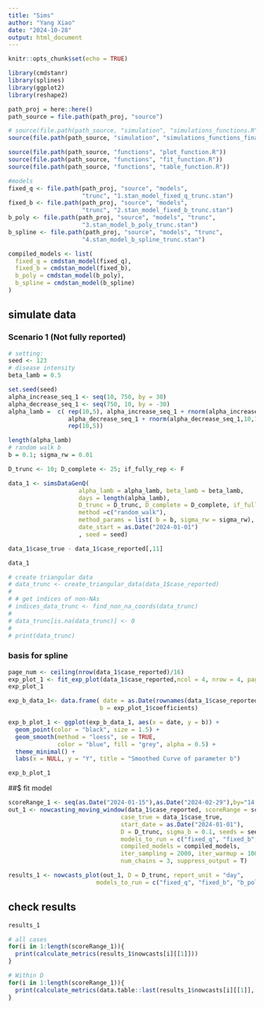 ```yaml
---
title: "Sims"
author: "Yang Xiao"
date: "2024-10-28"
output: html_document
---
```


```r
knitr::opts_chunk$set(echo = TRUE)

library(cmdstanr)
library(splines)
library(ggplot2)
library(reshape2)
```


```r
path_proj = here::here()
path_source = file.path(path_proj, "source")

# source(file.path(path_source, "simulation", "simulations_functions.R"))
source(file.path(path_source, "simulation", "simulations_functions_final.R"))

source(file.path(path_source, "functions", "plot_function.R"))
source(file.path(path_source, "functions", "fit_function.R"))
source(file.path(path_source, "functions", "table_function.R"))
```

```r
#models
fixed_q <- file.path(path_proj, "source", "models",
                     "trunc", "1.stan_model_fixed_q_trunc.stan")
fixed_b <- file.path(path_proj, "source", "models",
                     "trunc", "2.stan_model_fixed_b_trunc.stan")
b_poly <- file.path(path_proj, "source", "models", "trunc",
                     "3.stan_model_b_poly_trunc.stan")
b_spline <- file.path(path_proj, "source", "models", "trunc",
                     "4.stan_model_b_spline_trunc.stan")

compiled_models <- list(
  fixed_q = cmdstan_model(fixed_q),
  fixed_b = cmdstan_model(fixed_b),
  b_poly = cmdstan_model(b_poly),
  b_spline = cmdstan_model(b_spline)
)
```


## simulate data

### Scenario 1 (Not fully reported)
```r

# setting:
seed <- 123
# disease intensity
beta_lamb = 0.5

set.seed(seed)
alpha_increase_seq_1 <- seq(10, 750, by = 30)
alpha_decrease_seq_1 <- seq(750, 10, by = -30)
alpha_lamb =  c( rep(10,5), alpha_increase_seq_1 + rnorm(alpha_increase_seq_1,10,10), 
                 alpha_decrease_seq_1 + rnorm(alpha_decrease_seq_1,10,10),
                 rep(10,5))

length(alpha_lamb)
# random walk b
b = 0.1; sigma_rw = 0.01

D_trunc <- 10; D_complete <- 25; if_fully_rep <- F

data_1 <- simsDataGenQ(
                    alpha_lamb = alpha_lamb, beta_lamb = beta_lamb,
                    days = length(alpha_lamb), 
                    D_trunc = D_trunc, D_complete = D_complete, if_fully_reported = if_fully_rep,
                    method =c("random_walk"),
                    method_params = list( b = b, sigma_rw = sigma_rw),
                    date_start = as.Date("2024-01-01") 
                    , seed = seed)

data_1$case_true - data_1$case_reported[,11]

data_1

# create triangular data
# data_trunc <- create_triangular_data(data_1$case_reported)
# 
# # get indices of non-NAs
# indices_data_trunc <- find_non_na_coords(data_trunc)
# 
# data_trunc[is.na(data_trunc)] <- 0
# 
# print(data_trunc)
```

### basis for spline

```r
page_num <- ceiling(nrow(data_1$case_reported)/16)
exp_plot_1 <- fit_exp_plot(data_1$case_reported,ncol = 4, nrow = 4, page = c(1:page_num), if_fit = T)
exp_plot_1
```

```r
exp_b_data_1<- data.frame( date = as.Date(rownames(data_1$case_reported)),
                          b = exp_plot_1$coefficients)

exp_b_plot_1 <- ggplot(exp_b_data_1, aes(x = date, y = b)) +
  geom_point(color = "black", size = 1.5) +       
  geom_smooth(method = "loess", se = TRUE,        
              color = "blue", fill = "grey", alpha = 0.5) +
  theme_minimal() +
  labs(x = NULL, y = "Y", title = "Smoothed Curve of parameter b")

exp_b_plot_1
```


##$ fit model
```r
scoreRange_1 <- seq(as.Date("2024-01-15"),as.Date("2024-02-29"),by="14 day")
out_1 <- nowcasting_moving_window(data_1$case_reported, scoreRange = scoreRange_1, 
                                case_true = data_1$case_true,
                                start_date = as.Date("2024-01-01"),
                                D = D_trunc, sigma_b = 0.1, seeds = seed,
                                models_to_run = c("fixed_q", "fixed_b", "b_poly","b_spline"),
                                compiled_models = compiled_models,
                                iter_sampling = 2000, iter_warmup = 1000, refresh = 0,
                                num_chains = 3, suppress_output = T)

results_1 <- nowcasts_plot(out_1, D = D_trunc, report_unit = "day", 
                         models_to_run = c("fixed_q", "fixed_b", "b_poly", "b_spline"))
```


## check results
```r
results_1
```

```r
# all cases
for(i in 1:length(scoreRange_1)){
  print(calculate_metrics(results_1$nowcasts[i][[1]]))
}
```

```r
# Within D
for(i in 1:length(scoreRange_1)){
  print(calculate_metrics(data.table::last(results_1$nowcasts[i][[1]], D_trunc)))
}
```
